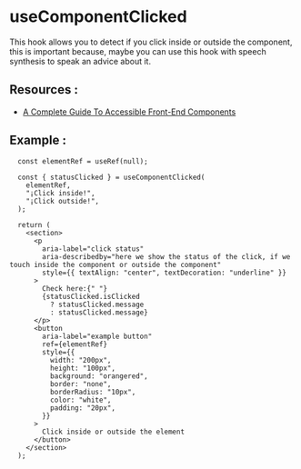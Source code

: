 
<Meta of={ComponentClicked} />

# **useComponentClicked**

This hook allows you to detect if you click inside or outside the component, this is important because, maybe you can use this hook with speech synthesis to speak an advice about it.

## **Resources** :

- [A Complete Guide To Accessible Front-End Components](https://www.smashingmagazine.com/2021/03/complete-guide-accessible-front-end-components/)

## **Example** :

```tsx
  const elementRef = useRef(null);

  const { statusClicked } = useComponentClicked(
    elementRef,
    "¡Click inside!",
    "¡Click outside!",
  );

  return (
    <section>
      <p
        aria-label="click status"
        aria-describedby="here we show the status of the click, if we touch inside the component or outside the component"
        style={{ textAlign: "center", textDecoration: "underline" }}
      >
        Check here:{" "}
        {statusClicked.isClicked
          ? statusClicked.message
          : statusClicked.message}
      </p>
      <button
        aria-label="example button"
        ref={elementRef}
        style={{
          width: "200px",
          height: "100px",
          background: "orangered",
          border: "none",
          borderRadius: "10px",
          color: "white",
          padding: "20px",
        }}
      >
        Click inside or outside the element
      </button>
    </section>
  );
```